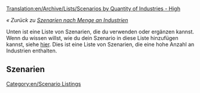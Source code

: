 [[Translation:en/Archive/Lists/Scenarios by Quantity of Industries - High]]

''« Zurück zu [[de/Archive/Lists/Szenarien nach Menge an Industrien|Szenarien nach Menge an Industrien]]''

[[Category:en/Scenario Listings]]

Unten ist eine Liste von Szenarien, die du verwenden oder ergänzen kannst. Wenn du wissen willst, wie du dein Szenario in diese Liste hinzufügen kannst, siehe [[en/Player Made Scenarios|hier]]. Dies ist eine Liste von Szenarien, die eine hohe Anzahl an Industrien enthalten.

==Szenarien==
